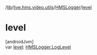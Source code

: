 /[lib](/api-reference/android/v2/home/content)/[live.hms.video.utils](../index)/[HMSLogger](index)/[level](level)

# level

[androidJvm]\
var [level](level): [HMSLogger.LogLevel](-log-level/index)
